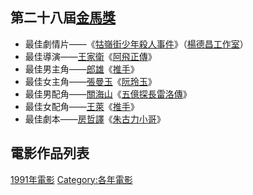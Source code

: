 {{YearTopicTOC|1991|电影}}
== 第二十八屆[[金馬獎|金馬獎]] ==
* 最佳劇情片——《[[牯嶺街少年殺人事件|牯嶺街少年殺人事件]]》（[[楊德昌工作室|楊德昌工作室]]）
* 最佳導演——[[王家衛|王家衛]]《[[阿飛正傳|阿飛正傳]]》
* 最佳男主角——[[郎雄|郎雄]]《[[推手|推手]]》
* 最佳女主角——[[張曼玉|張曼玉]]《[[阮玲玉|阮玲玉]]》
* 最佳男配角——[[關海山|關海山]]《[[五億探長雷洛傳|五億探長雷洛傳]]》
* 最佳女配角——[[王萊|王萊]]《[[推手_(電影)|推手]]》
* 最佳劇本——[[房哲譯|房哲譯]]《[[朱古力小哥|朱古力小哥]]》

== 電影作品列表 ==
{{maincat|1991年各國或各語言電影作品列表}}

[[Category:1991年電影|]]
[[Category:各年電影|Category:各年電影]]